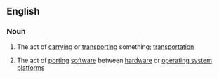 ==English==

===Noun===
{{en-noun|-}}

# {{lb|en|chiefly|in combination}} The act of [[carrying]] or [[transporting]] something; [[transportation]]
# {{lb|en|computing}} The act of [[porting]] [[software]] between [[hardware]] or [[operating system]] [[platform]]s